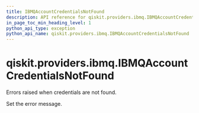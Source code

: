 ```yaml
---
title: IBMQAccountCredentialsNotFound
description: API reference for qiskit.providers.ibmq.IBMQAccountCredentialsNotFound
in_page_toc_min_heading_level: 1
python_api_type: exception
python_api_name: qiskit.providers.ibmq.IBMQAccountCredentialsNotFound
---
```


# qiskit.providers.ibmq.IBMQAccountCredentialsNotFound

<Class id="qiskit.providers.ibmq.IBMQAccountCredentialsNotFound" name="IBMQAccountCredentialsNotFound" isDedicatedPage={true} github="https://github.com/qiskit/qiskit-ibmq-provider/tree/stable/0.16/qiskit/providers/ibmq/exceptions.py" signature="IBMQAccountCredentialsNotFound(*message)">
  Errors raised when credentials are not found.

  Set the error message.
</Class>

